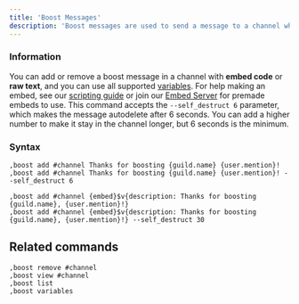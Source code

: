 ```yaml
---
title: 'Boost Messages'
description: 'Boost messages are used to send a message to a channel when a user boosts your server.'
---
```

### Information
You can add or remove a boost message in a channel with **embed code** or **raw text**, and you can use all supported [variables](/extras/variables). For help making an embed, see our [scripting guide](/guides/embed/scripting) or join our [Embed Server](https://discord.gg/embeds) for premade embeds to use.
<Card title="Accepted Parameters" icon="lightbulb" iconType="duotone" color="#69919d">
  This command accepts the `--self_destruct 6` parameter, which makes the message autodelete after 6 seconds. You can add a higher number to make it stay in the channel longer, but 6 seconds is the minimum.
</Card>
### Syntax
```
,boost add #channel Thanks for boosting {guild.name} {user.mention}!
,boost add #channel Thanks for boosting {guild.name} {user.mention}! --self_destruct 6

,boost add #channel {embed}$v{description: Thanks for boosting {guild.name}, {user.mention}!}
,boost add #channel {embed}$v{description: Thanks for boosting {guild.name}, {user.mention}!} --self_destruct 30
```

## Related commands
```
,boost remove #channel
,boost view #channel
,boost list
,boost variables
```